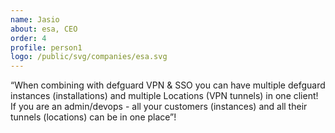 ```yaml
---
name: Jasio
about: esa, CEO
order: 4
profile: person1
logo: /public/svg/companies/esa.svg
---
```


“When combining with defguard VPN & SSO you can have multiple defguard instances (installations) and multiple Locations (VPN tunnels) in one client! If you are an admin/devops - all your customers (instances) and all their tunnels (locations) can be in one place”!
